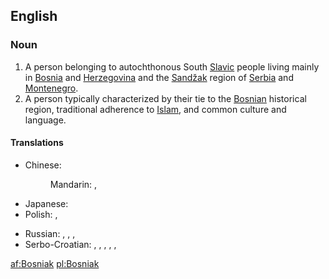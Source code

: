 {{also|Bośniak}}
==English==

===Noun===
{{wikipedia|Bosniaks}}
{{en-noun}}

# A person belonging to autochthonous South [[Slavic]] people living mainly in [[Bosnia]] and [[Herzegovina]] and the [[Sandžak]] region of [[Serbia]] and [[Montenegro]].
# A person typically characterized by their tie to the [[Bosnian]] historical region, traditional adherence to [[Islam]], and common culture and language.

====Translations====
{{trans-top|a person from Bosnia and Herzegovina}}
* Chinese:
*: Mandarin: {{t|cmn|波斯尼亞人|sc=Hani}}, {{t|cmn|波斯尼亚人|tr=Bōsīníyǎ-rén|sc=Hani}}
* Japanese: {{t|ja|ボスニア人|tr=Bosunia-jin}}
* Polish: {{t|pl|Bośniak|m}}, {{t|pl|Bośniaczka|f}}
{{trans-mid}}
* Russian: {{t|ru|босниец|m|tr=bosníjec}}, {{t|ru|бошняк|m|tr=bošnják}}, {{t|ru|боснийка|f|tr=bosníjka}}, {{t|ru|бошнячка|f|tr=bošnjáčka}}
* Serbo-Croatian: {{tø|sh|Бошњак|m|alt=Бо̀шња̄к|sc=Cyrl|xs=Serbo-Croatian}}, {{tø|sh|Bošnjak|m|alt=Bòšnjāk|xs=Serbo-Croatian}}, {{tø|sh|Босанац|m|alt=Боса́нац|sc=Cyrl|xs=Serbo-Croatian}}, {{tø|sh|Bosanac|m|alt=Bosánac|xs=Serbo-Croatian}}, {{tø|sh|Босанка|f|sc=Cyrl|xs=Serbo-Croatian}}, {{tø|sh|Bosanka|f|alt=Bòsānka|xs=Serbo-Croatian}}
{{trans-bottom}}

{{trans-top|a person with ties to Bosnia}}
{{trans-mid}}
{{trans-bottom}}

[[af:Bosniak]]
[[pl:Bosniak]]